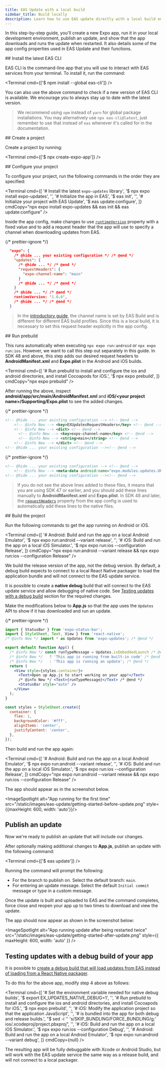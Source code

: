 ```yaml
---
title: EAS Update with a local build
sidebar_title: Build locally
description: Learn how to use EAS update directly with a local build environment.
---
```



In this step-by-step guide, you'll create a new Expo app, run it in your local development environment, publish an update, and show that the app downloads and runs the update when restarted. It also details some of the app config properties used in EAS Update and their functions.

<Step label="1">
## Install the latest EAS CLI

EAS CLI is the command-line app that you will use to interact with EAS services from your terminal. To install it, run the command:

<Terminal cmd={['$ npm install --global eas-cli']} />

You can also use the above command to check if a new version of EAS CLI is available. We encourage you to always stay up to date with the latest version.

> We recommend using `npm` instead of `yarn` for global package installations. You may alternatively use `npx eas-cli@latest`, just remember to use that instead of `eas` whenever it's called for in the documentation.

</Step>

<Step label="2">
## Create a project

Create a project by running:

<Terminal cmd={['$ npx create-expo-app']} />
</Step>

<Step label="3">
## Configure your project

To configure your project, run the following commands in the order they are specified:

<Terminal
  cmd={[
    '# Install the latest `expo-updates` library',
    '$ npx expo install expo-updates',
    '',
    '# Initialize the app in EAS',
    '$ eas init',
    '',
    '# Initialize your project with EAS Update',
    '$ eas update:configure',
  ]}
  cmdCopy="npx expo install expo-updates && eas init && eas update:configure"
/>

Inside the app config, make changes to use [`runtimeVersion`](/versions/latest/config/app/#runtimeversion) property with a fixed value and to add a request header that the app will use to specify a channel when downloading updates from EAS.

{/* prettier-ignore */}
```json app.json
  "expo": {
    /* @hide ... your existing configuration */ /* @end */
    "updates": {
      /* @hide ... */ /* @end */
      "requestHeaders": {
        "expo-channel-name": "main"
      }
      /* @hide ... */ /* @end */
    }
    /* @hide ... */ /* @end */
    runtimeVersion: '1.0.0',
    /* @hide ... */ /* @end */
  }
```

> In the [introductory guide](/eas-update/getting-started), the channel name is set by EAS Build and is different for different EAS build profiles. Since this is a local build, it is necessary to set this request header explicitly in the app config.

</Step>

<Step label="4">
## Run prebuild

This runs automatically when executing `npx expo run:android` or `npx expo run:ios`. However, we want to call this step out separately in this guide. In SDK 48 and above, this step adds our desired request headers to **AndroidManifest.xml** and **Expo.plist** in the Android and iOS builds.

<Terminal
  cmd={[
    '# Run prebuild to install and configure the ios and android directories, and install Cocoapods for iOS.',
    '$ npx expo prebuild',
  ]}
  cmdCopy="npx expo prebuild"
/>

After running the above, inspect **android/app/src/main/AndroidManifest.xml** and **iOS/&lt;your project name&gt;/Supporting/Expo.plist** to see the added changes.

{/* prettier-ignore */}
```xml Expo.plist
<!-- @hide ... your existing configuration --> <!-- @end -->
    <!-- @info New --> <key>EXUpdatesRequestHeaders</key> <!-- @end -->
    <!-- @info New --> <dict> <!-- @end -->
      <!-- @info New --> <key>expo-channel-name</key> <!-- @end -->
      <!-- @info New --> <string>main</string> <!-- @end -->
    <!-- @info New --> </dict> <!-- @end -->
<!-- @hide ... your existing configuration --><!-- @end -->
```

{/* prettier-ignore */}
```xml AndroidManifest.xml
<!-- @hide ... your existing configuration --> <!-- @end -->
    <!-- @info New --> <meta-data android:name="expo.modules.updates.UPDATES_CONFIGURATION_REQUEST_HEADERS_KEY" android:value="{&quot;expo-channel-name&quot;:&quot;main&quot;}"/> <!-- @end -->
<!-- @hide ... your existing configuration --><!-- @end -->
```

> If you do not see the above lines added to these files, it means that you are using SDK 47 or earlier, and you should add these lines manually to **AndroidManifest.xml** and **Expo.plist**. In SDK 48 and later, the [`requestHeaders`](/versions/latest/config/app/#requestheaders) property from the app config is used to automatically add these lines to the native files.

</Step>

<Step label="5">
## Build the project

Run the following commands to get the app running on Android or iOS.

<Terminal
  cmd={[
    '# Android: Build and run the app on a local Android Emulator',
    '$ npx expo run:android --variant release',
    '',
    '# iOS: Build and run the app on a local iOS Simulator.',
    '$ npx expo run:ios --configuration Release',
  ]}
  cmdCopy="npx expo run:android --variant release && npx expo run:ios --configuration Release"
/>

We build the release version of the app, not the debug version. By default, a debug build expects to connect to a local React Native packager to load the application bundle and will not connect to the EAS update service.

It is possible to create a **native debug** build that will connect to the EAS update service and allow debugging of native code. See [Testing updates with a debug build](#testing-updates-with-a-debug-build-of-your-app) section for the required changes.

</Step>

<Step label="6">

Make the modifications below to **App.js** so that the app uses the `Updates` API to show if it has downloaded and run an update.

{/* prettier-ignore */}
``` jsx App.js
import { StatusBar } from 'expo-status-bar';
import { StyleSheet, Text, View } from 'react-native';
/* @info New */ import * as Updates from 'expo-updates'; /* @end */

export default function App() {
  /* @info New */ const runTypeMessage = Updates.isEmbeddedLaunch /* @end */
  /* @info New */   ? 'This app is running from built-in code' /* @end */
  /* @info New */   : 'This app is running an update'; /* @end */
  return (
    <View style={styles.container}>
      <Text>Open up App.js to start working on your app!</Text>
      /* @info New */ <Text>{runTypeMessage}</Text> /* @end */
      <StatusBar style="auto" />
    </View>
  );
}

const styles = StyleSheet.create({
  container: {
    flex: 1,
    backgroundColor: '#fff',
    alignItems: 'center',
    justifyContent: 'center',
  },
});
```

Then build and run the app again:

<Terminal
  cmd={[
    '# Android: Build and run the app on a local Android Emulator',
    '$ npx expo run:android --variant release',
    '',
    '# iOS: Build and run the app on a local iOS Simulator.',
    '$ npx expo run:ios --configuration Release',
  ]}
  cmdCopy="npx expo run:android --variant release && npx expo run:ios --configuration Release"
/>

The app should appear as in the screenshot below.

<ImageSpotlight
  alt="App running for the first time"
  src="/static/images/eas-update/getting-started-before-update.png"
  style={{maxHeight: 600, width: 'auto'}}/>
</Step>

<Step label="7">

## Publish an update

Now we're ready to publish an update that will include our changes.

After optionally making additional changes to **App.js**, publish an update with the following command:

<Terminal cmd={['$ eas update']} />

Running the command will prompt the following:

- For the branch to publish on. Select the default branch: `main`.
- For entering an update message. Select the default `Initial commit` message or type in a custom message.

Once the update is built and uploaded to EAS and the command completes, force close and reopen your app up to two times to download and view the update.

The app should now appear as shown in the screenshot below:

<ImageSpotlight
  alt="App running update after being restarted twice"
  src="/static/images/eas-update/getting-started-after-update.png"
  style={{ maxHeight: 600, width: 'auto' }}
/>

</Step>

## Testing updates with a debug build of your app

It is possible to [create a debug build that will load updates from EAS instead of loading from a React Native packager](/eas-update/debug/#debugging-of-native-code-while-loading-the-app-through-expo-updates).

To do this for the above app, modify step 4 above as follows:

<Terminal
  cmd={[
    '# Set the environment variable needed for native debug builds',
    '$ export EX_UPDATES_NATIVE_DEBUG=1',
    '',
    '# Run prebuild to install and configure the ios and android directories, and install Cocoapods for iOS.',
    '$ npx expo prebuild',
    '',
    '# iOS: Modify the application project so that the application JavaScript',
    '',
    '# is bundled into the app for both debug and release builds.',
    "$ sed -i '' 's/SKIP_BUNDLING/FORCE_BUNDLING/g;' ios/<project name>.xcodeproj/project.pbxproj",
    '',
    '# iOS: Build and run the app on a local iOS Simulator.',
    '$ npx expo run:ios --configuration Debug',
    '',
    '# Android: Build and run the app on a local Android Emulator',
    '$ npx expo run:android --variant debug',
  ]}
  cmdCopy={null}
/>

The resulting app will be fully debuggable with Xcode or Android Studio, but will work with the EAS update service the same way as a release build, and will not connect to a local packager.
